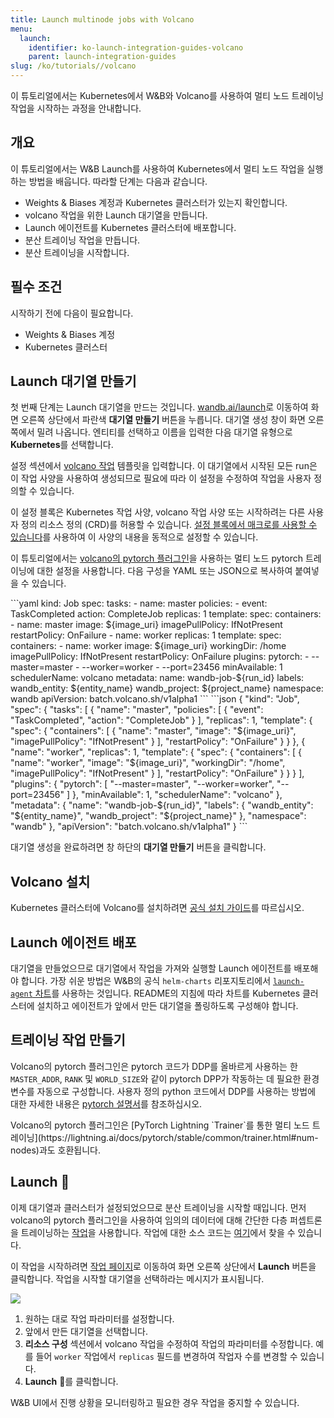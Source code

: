 ```yaml
---
title: Launch multinode jobs with Volcano
menu:
  launch:
    identifier: ko-launch-integration-guides-volcano
    parent: launch-integration-guides
slug: /ko/tutorials//volcano
---
```


이 튜토리얼에서는 Kubernetes에서 W&B와 Volcano를 사용하여 멀티 노드 트레이닝 작업을 시작하는 과정을 안내합니다.

## 개요

이 튜토리얼에서는 W&B Launch를 사용하여 Kubernetes에서 멀티 노드 작업을 실행하는 방법을 배웁니다. 따라할 단계는 다음과 같습니다.

- Weights & Biases 계정과 Kubernetes 클러스터가 있는지 확인합니다.
- volcano 작업을 위한 Launch 대기열을 만듭니다.
- Launch 에이전트를 Kubernetes 클러스터에 배포합니다.
- 분산 트레이닝 작업을 만듭니다.
- 분산 트레이닝을 시작합니다.

## 필수 조건

시작하기 전에 다음이 필요합니다.

- Weights & Biases 계정
- Kubernetes 클러스터

## Launch 대기열 만들기

첫 번째 단계는 Launch 대기열을 만드는 것입니다. [wandb.ai/launch](https://wandb.ai/launch)로 이동하여 화면 오른쪽 상단에서 파란색 **대기열 만들기** 버튼을 누릅니다. 대기열 생성 창이 화면 오른쪽에서 밀려 나옵니다. 엔티티를 선택하고 이름을 입력한 다음 대기열 유형으로 **Kubernetes**를 선택합니다.

설정 섹션에서 [volcano 작업](https://volcano.sh/en/docs/vcjob/) 템플릿을 입력합니다. 이 대기열에서 시작된 모든 run은 이 작업 사양을 사용하여 생성되므로 필요에 따라 이 설정을 수정하여 작업을 사용자 정의할 수 있습니다.

이 설정 블록은 Kubernetes 작업 사양, volcano 작업 사양 또는 시작하려는 다른 사용자 정의 리소스 정의 (CRD)를 허용할 수 있습니다. [설정 블록에서 매크로를 사용할 수 있습니다](/ko/launch/set-up-launch/)를 사용하여 이 사양의 내용을 동적으로 설정할 수 있습니다.

이 튜토리얼에서는 [volcano의 pytorch 플러그인](https://github.com/volcano-sh/volcano/blob/master/docs/user-guide/how_to_use_pytorch_plugin)을 사용하는 멀티 노드 pytorch 트레이닝에 대한 설정을 사용합니다. 다음 구성을 YAML 또는 JSON으로 복사하여 붙여넣을 수 있습니다.

<Tabs>
<Tab title="YAML">
```yaml
kind: Job
spec:
  tasks:
    - name: master
      policies:
        - event: TaskCompleted
          action: CompleteJob
      replicas: 1
      template:
        spec:
          containers:
            - name: master
              image: ${image_uri}
              imagePullPolicy: IfNotPresent
          restartPolicy: OnFailure
    - name: worker
      replicas: 1
      template:
        spec:
          containers:
            - name: worker
              image: ${image_uri}
              workingDir: /home
              imagePullPolicy: IfNotPresent
          restartPolicy: OnFailure
  plugins:
    pytorch:
      - --master=master
      - --worker=worker
      - --port=23456
  minAvailable: 1
  schedulerName: volcano
metadata:
  name: wandb-job-${run_id}
  labels:
    wandb_entity: ${entity_name}
    wandb_project: ${project_name}
  namespace: wandb
apiVersion: batch.volcano.sh/v1alpha1
```
</Tab>
<Tab title="JSON">
```json
{
  "kind": "Job",
  "spec": {
    "tasks": [
      {
        "name": "master",
        "policies": [
          {
            "event": "TaskCompleted",
            "action": "CompleteJob"
          }
        ],
        "replicas": 1,
        "template": {
          "spec": {
            "containers": [
              {
                "name": "master",
                "image": "${image_uri}",
                "imagePullPolicy": "IfNotPresent"
              }
            ],
            "restartPolicy": "OnFailure"
          }
        }
      },
      {
        "name": "worker",
        "replicas": 1,
        "template": {
          "spec": {
            "containers": [
              {
                "name": "worker",
                "image": "${image_uri}",
                "workingDir": "/home",
                "imagePullPolicy": "IfNotPresent"
              }
            ],
            "restartPolicy": "OnFailure"
          }
        }
      }
    ],
    "plugins": {
      "pytorch": [
        "--master=master",
        "--worker=worker",
        "--port=23456"
      ]
    },
    "minAvailable": 1,
    "schedulerName": "volcano"
  },
  "metadata": {
    "name": "wandb-job-${run_id}",
    "labels": {
      "wandb_entity": "${entity_name}",
      "wandb_project": "${project_name}"
    },
    "namespace": "wandb"
  },
  "apiVersion": "batch.volcano.sh/v1alpha1"
}
```
</Tab>
</Tabs>

대기열 생성을 완료하려면 창 하단의 **대기열 만들기** 버튼을 클릭합니다.

## Volcano 설치

Kubernetes 클러스터에 Volcano를 설치하려면 [공식 설치 가이드](https://volcano.sh/en/docs/installation/)를 따르십시오.

## Launch 에이전트 배포

대기열을 만들었으므로 대기열에서 작업을 가져와 실행할 Launch 에이전트를 배포해야 합니다. 가장 쉬운 방법은 W&B의 공식 `helm-charts` 리포지토리에서 [`launch-agent` 차트](https://github.com/wandb/helm-charts/tree/main/charts/launch-agent)를 사용하는 것입니다. README의 지침에 따라 차트를 Kubernetes 클러스터에 설치하고 에이전트가 앞에서 만든 대기열을 폴링하도록 구성해야 합니다.

## 트레이닝 작업 만들기

Volcano의 pytorch 플러그인은 pytorch 코드가 DDP를 올바르게 사용하는 한 `MASTER_ADDR`, `RANK` 및 `WORLD_SIZE`와 같이 pytorch DPP가 작동하는 데 필요한 환경 변수를 자동으로 구성합니다. 사용자 정의 python 코드에서 DDP를 사용하는 방법에 대한 자세한 내용은 [pytorch 설명서](https://pytorch.org/tutorials/intermediate/ddp_tutorial.html)를 참조하십시오.

<Note>
Volcano의 pytorch 플러그인은 [PyTorch Lightning `Trainer`를 통한 멀티 노드 트레이닝](https://lightning.ai/docs/pytorch/stable/common/trainer.html#num-nodes)과도 호환됩니다.
</Note>

## Launch 🚀

이제 대기열과 클러스터가 설정되었으므로 분산 트레이닝을 시작할 때입니다. 먼저 volcano의 pytorch 플러그인을 사용하여 임의의 데이터에 대해 간단한 다층 퍼셉트론을 트레이닝하는 [작업](https://wandb.ai/wandb/multinodetest/jobs/QXJ0aWZhY3RDb2xsZWN0aW9uOjc3MDcwNTg1/runs/latest)을 사용합니다. 작업에 대한 소스 코드는 [여기](https://github.com/wandb/launch-jobs/tree/main/jobs/distributed_test)에서 찾을 수 있습니다.

이 작업을 시작하려면 [작업 페이지](https://wandb.ai/wandb/multinodetest/jobs/QXJ0aWZhY3RDb2xsZWN0aW9uOjc3MDcwNTg1/runs/latest)로 이동하여 화면 오른쪽 상단에서 **Launch** 버튼을 클릭합니다. 작업을 시작할 대기열을 선택하라는 메시지가 표시됩니다.

<Frame>
    <img src="/images/launch/launching_multinode_job.png"  />
</Frame>

1. 원하는 대로 작업 파라미터를 설정합니다.
2. 앞에서 만든 대기열을 선택합니다.
3. **리소스 구성** 섹션에서 volcano 작업을 수정하여 작업의 파라미터를 수정합니다. 예를 들어 `worker` 작업에서 `replicas` 필드를 변경하여 작업자 수를 변경할 수 있습니다.
4. **Launch** 🚀를 클릭합니다.

W&B UI에서 진행 상황을 모니터링하고 필요한 경우 작업을 중지할 수 있습니다.
